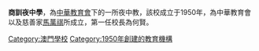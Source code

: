 {{expand|time=2015-08-10T01:16:13+00:00}}
{{unreferenced|time=2015-08-10T01:16:13+00:00}}
'''商訓夜中學'''，為[[中華教育會|中華教育會]]下的一所夜中教，該校成立于1950年，為中華教育會以及慈善家[[馬萬祺|馬萬祺]]所成立，第一任校長為何賢。
{{澳門學校}}

[[Category:澳門學校|Category:澳門學校]]
[[Category:1950年創建的教育機構|Category:1950年創建的教育機構]]
{{MO-stub}}